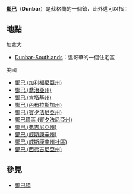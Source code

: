 '''[[鄧巴|鄧巴]]'''（'''Dunbar'''）是蘇格蘭的一個鎮，此外還可以指：
{{TOC right}}
== 地點==
;加拿大
*[[Dunbar-Southlands|Dunbar-Southlands]]：溫哥華的一個住宅區
;美國
*[[鄧巴_(加利福尼亞州)|鄧巴 (加利福尼亞州)]]
*[[鄧巴_(喬治亞州)|鄧巴 (喬治亞州)]]
*[[鄧巴_(肯塔基州)|鄧巴 (肯塔基州)]]
*[[鄧巴_(內布拉斯加州)|鄧巴 (內布拉斯加州)]]
*[[鄧巴_(賓夕法尼亞州)|鄧巴 (賓夕法尼亞州)]]
*[[鄧巴鎮區_(賓夕法尼亞州)|鄧巴鎮區 (賓夕法尼亞州)]]
*[[鄧巴_(弗吉尼亞州)|鄧巴 (弗吉尼亞州)]]
*[[鄧巴_(威斯康辛州)|鄧巴 (威斯康辛州)]]
*[[鄧巴_(威斯康辛州社區)|鄧巴 (威斯康辛州社區)]]
*[[鄧巴_(西弗吉尼亞州)|鄧巴 (西弗吉尼亞州)]]
==參見==
*[[鄧巴頓|鄧巴頓]]

{{disambiguation|geo}}